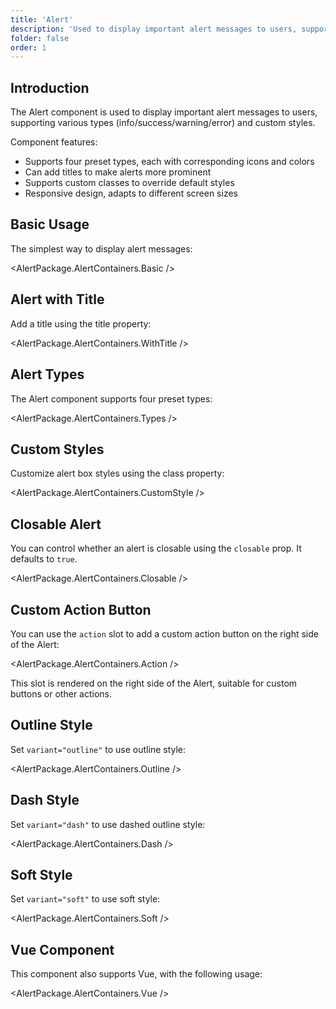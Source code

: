 ```yaml
---
title: 'Alert'
description: 'Used to display important alert messages to users, supporting various types of alert styles and interactive effects'
folder: false
order: 1
---
```



## Introduction

The Alert component is used to display important alert messages to users, supporting various types (info/success/warning/error) and custom styles.

Component features:

- Supports four preset types, each with corresponding icons and colors
- Can add titles to make alerts more prominent
- Supports custom classes to override default styles
- Responsive design, adapts to different screen sizes

## Basic Usage

The simplest way to display alert messages:

<AlertPackage.AlertContainers.Basic />

## Alert with Title

Add a title using the title property:

<AlertPackage.AlertContainers.WithTitle />

## Alert Types

The Alert component supports four preset types:

<AlertPackage.AlertContainers.Types />

## Custom Styles

Customize alert box styles using the class property:

<AlertPackage.AlertContainers.CustomStyle />

## Closable Alert

You can control whether an alert is closable using the `closable` prop. It defaults to `true`.

<AlertPackage.AlertContainers.Closable />

## Custom Action Button

You can use the `action` slot to add a custom action button on the right side of the Alert:

<AlertPackage.AlertContainers.Action />

This slot is rendered on the right side of the Alert, suitable for custom buttons or other actions.

## Outline Style    

Set `variant="outline"` to use outline style:

<AlertPackage.AlertContainers.Outline />

## Dash Style

Set `variant="dash"` to use dashed outline style:

<AlertPackage.AlertContainers.Dash />

## Soft Style

Set `variant="soft"` to use soft style:

<AlertPackage.AlertContainers.Soft />

## Vue Component

This component also supports Vue, with the following usage:

<AlertPackage.AlertContainers.Vue />
